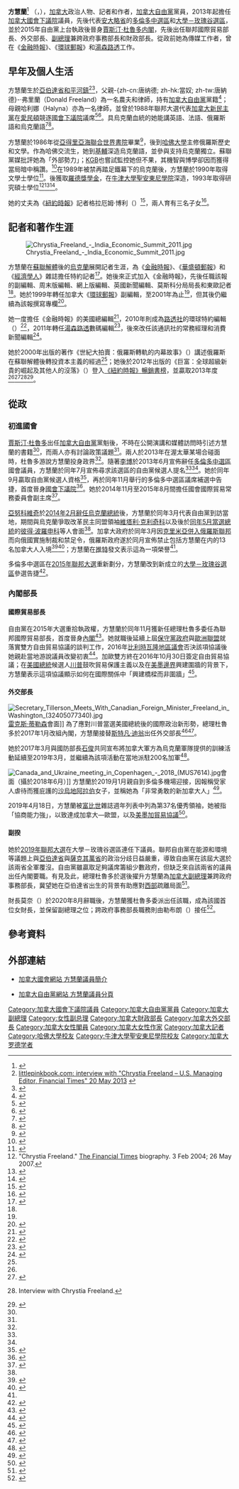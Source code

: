 {{noteTA|G1=地名|G2=Canada
|1=zh-cn:特鲁多; zh-hk:杜魯多; zh-tw:杜魯道
|2=zh-cn:皮斯里弗; zh-hk:和平河; zh-tw:和平河
|3=zh-cn:迪翁; zh-hk:狄安; zh-tw:迪翁
|4=zh-cn:方慧兰; zh-hk:方慧蘭;zh-tw:方慧蘭;
}}
{{Infobox officeholder
|honorific-prefix = [[尊敬的|尊敬的]]
|name             = 方慧蘭
|native_name      = {{lang|en|The Hon. Chrystia Freeland}}
|honorific-suffix = {{post-nominals|country=CAN|PC|MP|size=100%}}
|image            = Chrystia Freeland in Ukraine - 2017 (cropped).jpg
|caption          = 2017年於烏克蘭會見時任烏克蘭總理[[弗拉基米爾·格羅伊斯曼|弗拉基米爾·格羅伊斯曼]]
|office           = {{CAN}}[[加拿大副總理|副總理]]
|governor_general = [[朱莉·帕耶特|朱莉·帕耶特]]<br>[[瑪麗·西蒙|瑪麗·西蒙]]
|primeminister    = [[賈斯汀·杜魯多|賈斯汀·杜魯多]]
|term_start       = 2019年11月20日
|term_end         = 
|predecessor      = （空缺）
|successor        = 

|office1          = {{CAN}}財政部長
|primeminister1   = [[賈斯汀·杜魯多|賈斯汀·杜魯多]]
|predecessor1     = {{le|Bill Morneau}}
|term_start1      = 2020年8月18日
|term_end1        =
|successor1       =

|office2          = 加拿大跨政府事務部長
|primeminister2   = [[賈斯汀·杜魯多|賈斯汀·杜魯多]]
|term_start2      = 2019年11月20日
|term_end2        = 2020年8月18日
|predecessor2     = Dominic LeBlanc
|successor2       = Dominic LeBlanc

|office3          = {{CAN}}外交部長
|primeminister3   = [[賈斯汀·杜魯多|賈斯汀·杜魯多]]
|term_start3      = 2017年1月10日
|term_end3        = 2019年11月20日
|predecessor3     = [[斯特凡·迪翁|斯特凡·迪翁]]
|successor3       = [[商鵬飛|商鵬飛]]

|office4          = 加拿大國際貿易部長
|primeminister4   = [[賈斯汀·杜魯多|賈斯汀·杜魯多]]
|term_start4      = 2015年11月4日
|term_end4        = 2017年1月10日
|predecessor4     = Ed Fast
|successor4       = [[商鵬飛|商鵬飛]]

|office5          = [[加拿大下議院|加拿大下議院]]議員
|constituency5    = [[大學－玫瑰谷選區|大學－玫瑰谷]]
|term_start5      = 2015年10月19日
|term_end5        = 
|predecessor5     = （新成立選區）
|successor5       = 

|constituency6    = [[多倫多中選區|多倫多中]]
|term_start6      = 2013年11月25日
|term_end6        = 2015年10月18日
|predecessor6     = [[李博_(政治人物)|李博]]
|successor6       = Bill Morneau

|birth_date       = {{birth date and age|mf=yes|1968|8|2}}
|birth_place      = {{CAN}}[[亞伯達省|亞伯達省]][[皮斯里弗_(艾伯塔省)|和平河鎮]]
|death_date       = 
|death_place      = 
|nationality      = {{CAN}}
|party            = [[加拿大自由黨|加拿大自由黨]]
|occupation       = 記者、作者
|alma_mater       = [[哈佛大學|哈佛大學]]<br>[[牛津大學聖安東尼學院|牛津大學聖安東尼學院]]
|spouse           = Graham Bowley
}}
'''方慧蘭'''<ref name="明報131117">{{cite news |url=http://www.mingpaocanada.com/tor/htm/News/20131117/tgf1.htm?m=0 |title=方慧蘭競逐多市中心國會議席 |publisher=《[[明報|明報]]》加東版 |date=2013-11-17 |accessdate=2016-03-07 |archive-date=2017-03-18 |archive-url=https://web.archive.org/web/20170318172553/http://www.mingpaocanada.com/tor/htm/News/20131117/tgf1.htm?m=0 |dead-url=no }}</ref> {{post-nominals|country=CAN|PC|MP}} （{{lang|en|Christina Alexandra "Chrystia" Freeland}}，{{bd|1968年|8月2日|||catIdx=Freeland, Chrystia}}），[[加拿大|加拿大]]{{Link-en|烏克蘭裔加拿大人|Ukrainian Canadians|烏克蘭裔}}政治人物、記者和作者，[[加拿大自由黨|加拿大自由黨]]黨員，2013年起擔任[[加拿大國會下議院|加拿大國會下議院]]議員，先後代表[[安大略省|安大略省]]的[[多倫多中選區|多倫多中選區]]和[[大學－玫瑰谷選區|大學－玫瑰谷選區]]，並於2015年自由黨上台執政後晉身[[賈斯汀·杜魯多内閣|賈斯汀·杜魯多内閣]]，先後出任聯邦國際貿易部長、外交部長、[[加拿大副總理|副總理]]兼跨政府事務部長和財政部長。從政前她為傳媒工作者，曾在《[[金融時報|金融時報]]》、《[[環球郵報|環球郵報]]》和[[湯森路透|湯森路透]]工作。

== 早年及個人生活 ==
方慧蘭生於[[亞伯達省|亞伯達省]][[皮斯里弗_(艾伯塔省)|和平河鎮]]<ref>[http://www.littlepinkbook.com/resources/pink-profiles/chrystia-freeland%20 littlepinkbook.com: interview with "Chrystia Freeland – U.S. Managing Editor, Financial Times" 20 May 2013] {{webarchive|url=https://web.archive.org/web/20130523004018/http://www.littlepinkbook.com/resources/pink-profiles/chrystia-freeland%20 |date=2013年5月23日 }}</ref><ref>{{cite web|url=http://www.ukrweekly.com/old/archive/2000/170011.shtml|title=Shevchenko Lecture focuses on Ukrainians and the media|author=Marco Levytsky|access-date=2016-03-08|archive-date=2013-09-28|archive-url=https://web.archive.org/web/20130928004931/http://www.ukrweekly.com/old/archive/2000/170011.shtml|dead-url=no}}</ref>，父親-{zh-cn:唐纳德; zh-hk:當奴; zh-tw:唐納德}-·弗里蘭（{{lang|en|}}Donald Freeland）為一名農夫和律師，持有[[加拿大自由黨|加拿大自由黨]]黨籍<ref name="canada.com">{{cite web|url=http://www.canada.com/edmontonjournal/news/cityplus/story.html?id=a706e023-9c09-4809-80d3-67a9d6ef2496&k=2780|title=Halyna Freeland's quest to 'change the world' influenced feminism in Alberta and Ukraine, and left a mark on her family and friends|website=Canada.com|date=July 14, 2007|accessdate=September 26, 2013|archive-date=2013-10-20|archive-url=https://web.archive.org/web/20131020224230/http://www.canada.com/edmontonjournal/news/cityplus/story.html?id=a706e023-9c09-4809-80d3-67a9d6ef2496&k=2780|dead-url=no}}</ref>；母親哈利娜（Halyna）亦為一名律師，並曾於1988年聯邦大選代表[[加拿大新民主黨|加拿大新民主黨]]在[[愛民頓|愛民頓]]競逐[[加拿大國會下議院|國會下議院]]議席<ref name=legacy>{{cite web|url=http://www.legacy.com/obituaries/edmontonjournal/obituary.aspx?pid=90579918#fbLoggedOut|title=Obituary: Halyna Chomiak Freeland|journal=Edmonton Journal|accessdate=September 26, 2013|archive-date=2013-09-27|archive-url=https://web.archive.org/web/20130927191101/http://www.legacy.com/obituaries/edmontonjournal/obituary.aspx?pid=90579918#fbLoggedOut|dead-url=no}}</ref><ref name="GM130727">{{cite news|url=http://www.theglobeandmail.com/news/politics/journalist-chrystia-freeland-to-seek-liberal-nod-for-toronto-centre/article13470172/|title=Journalist Chrystia Freeland to seek Liberal nod for Toronto Centre|first=Daniel|last=LeBlanc|work=《[[環球郵報|環球郵報]]》|date=2013-07-27|accessdate=2016-03-07|archive-date=2021-03-08|archive-url=https://web.archive.org/web/20210308171253/https://www.theglobeandmail.com/news/politics/journalist-chrystia-freeland-to-seek-liberal-nod-for-toronto-centre/article13470172/|dead-url=no}}</ref>。具烏克蘭血統的她能講英語、法語、俄羅斯語和烏克蘭語<ref>{{cite news|newspaper=《多倫多星報》|date=February 7, 2014|url=http://www.thestar.com/news/insight/2014/02/07/parliament_speaking_a_language_all_its_own.html|title=Parliament: Speaking a language all its own|accessdate=April 14, 2014|archive-date=2015-10-19|archive-url=https://web.archive.org/web/20151019065639/http://www.thestar.com/news/insight/2014/02/07/parliament_speaking_a_language_all_its_own.html|dead-url=no}}</ref><ref name="CBC140305">{{cite news |url=http://www.cbc.ca/news/politics/government-to-send-military-observers-to-ukraine-1.2561288 |title=Government to send military observers to Ukraine |publisher=[[加拿大廣播公司|CBC News]] |date=2014-03-05 |accessdate=2016-03-06 |archive-date=2014-04-15 |archive-url=https://web.archive.org/web/20140415064839/http://www.cbc.ca/news/politics/government-to-send-military-observers-to-ukraine-1.2561288 |dead-url=no }}</ref>。

方慧蘭於1986年從[[亞得里亞海聯合世界書院|亞得里亞海聯合世界書院]]畢業<ref>{{cite web |url=https://www.uwc.org/alumni-bio/chrystia-freeland |title=Chrystia Freeland |work=United World Colleges |accessdate=2017-03-17 }}{{dead link|date=2018年3月 |bot=InternetArchiveBot |fix-attempted=yes }}</ref>，後到[[哈佛大學|哈佛大學]]主修俄羅斯歷史和文學。作為哈佛交流生，她到[[基輔|基輔]]深造烏克蘭語，並參與支持烏克蘭獨立。蘇聯黨媒批評她為「外部勢力」；[[KGB|KGB]]也嘗試監控她但不果，其機智與博學卻因而獲得當局暗中稱讚。<ref name=":3">{{Cite news|last=Miles|first=Simon|date=2021-10-11|title=KGB archives show how Chrystia Freeland drew the ire (and respect) of Soviet intelligence services|language=en-CA|work=The Globe and Mail|url=https://www.theglobeandmail.com/world/article-kgb-archives-show-how-chrystia-freeland-drew-the-ire-and-respect-of/|access-date=2021-10-13|archive-date=2021-11-26|archive-url=https://web.archive.org/web/20211126000256/https://www.theglobeandmail.com/world/article-kgb-archives-show-how-chrystia-freeland-drew-the-ire-and-respect-of/|dead-url=no}}</ref>在1989年被禁再踏足鐵幕下的烏克蘭後，方慧蘭於1990年取得文學士學位<ref>{{cite web |url=http://alumni.harvard.edu/events/your-harvard-new-york-city |title=Your Harvard: New York City |publisher=[[哈佛大學|哈佛大學]] |accessdate=2016-03-07 |archive-date=2020-04-12 |archive-url=https://web.archive.org/web/20200412004923/https://alumni.harvard.edu/events/your-harvard-new-york-city |dead-url=no }}</ref>。後獲取[[羅德獎學金|羅德獎學金]]，在[[牛津大學聖安東尼學院|牛津大學聖安東尼學院]]深造，1993年取得研究碩士學位<ref name=ft>"Chrystia Freeland." [http://www.ft.com/cms/s/ae5c593e-ce42-11d7-81c6-0820abe49a01.html The Financial Times] biography. 3 Feb 2004; 26 May 2007.</ref><ref>{{cite web |url=http://www.oxfordtoday.ox.ac.uk/interviews/chrystia-freeland |title=Chrystia Freeland |work=Oxford Today |date=2011-03-22 |accessdate=2016-03-07 |archive-url=https://web.archive.org/web/20170118060751/http://www.oxfordtoday.ox.ac.uk/interviews/chrystia-freeland |archive-date=2017-01-18 |dead-url=yes }}</ref><ref>{{cite web |url=http://www.sant.ox.ac.uk/alumni-development/news/chrystia-freeland-appointed-canadian-minister-international-trade |title=Chrystia Freeland appointed Canadian Minister of International Trade |publisher=[[牛津大學聖安東尼學院|牛津大學聖安東尼學院]] |date=2015-11-11 |accessdate=2016-03-07 |archive-date=2020-10-17 |archive-url=https://web.archive.org/web/20201017015337/https://www.sant.ox.ac.uk/alumni-development/news/chrystia-freeland-appointed-canadian-minister-international-trade |dead-url=no }}</ref>。

她的丈夫為《[[紐約時報|紐約時報]]》記者格拉厄姆·博利（{{lang|en|Graham Bowley}}）<ref>{{cite web |url=http://www.nowaydownthebook.com/about-the-author/ |title=存档副本 |accessdate=2013-09-06 |date=2013-08-16 |deadurl=yes |archiveurl=https://web.archive.org/web/20130816225550/http://www.nowaydownthebook.com/about-the-author/ |archivedate=2013-08-16 }}</ref>，兩人育有三名子女<ref>{{cite news|url=http://o.canada.com/2013/07/29/chrystia-freeland-liberal-toronto-centre/|title=Chrystia Freeland to make U.S. Media Party care about Canadian politics|first=Marc|last=Weisblott|website=Canada.com|date=July 29, 2013|accessdate=September 6, 2013|archive-date=2013-08-23|archive-url=https://web.archive.org/web/20130823174935/http://o.canada.com/2013/07/29/chrystia-freeland-liberal-toronto-centre/|dead-url=no}}</ref>。

== 記者和著作生涯 ==
[[File:Chrystia_Freeland_-_India_Economic_Summit_2011.jpg|thumb]]

方慧蘭在[[蘇聯解體|蘇聯解體]]後的[[烏克蘭|烏克蘭]]展開記者生涯，為《[[金融時報|金融時報]]》、《[[華盛頓郵報|華盛頓郵報]]》和《[[經濟學人|經濟學人]]》雜誌擔任特約記者<ref name="DFAIT bio">{{cite web |url=http://www.international.gc.ca/odskelton/freeland_bio.aspx?lang=eng&view=d |title=Chrystia Freeland |publisher=Foreign Affairs, International Trade and Development Canada |date=2015-12-09 |accessdate=2016-03-07 |archive-date=2013-07-20 |archive-url=https://web.archive.org/web/20130720104547/http://www.international.gc.ca/odskelton/freeland_bio.aspx?lang=eng&view=d |dead-url=no }}</ref>。她後來正式加入《金融時報》，先後任職該報的副編輯、周末版編輯、網上版編輯、英國新聞編輯、莫斯科分局局長和東歐記者<ref name="DFAIT bio"/>。她於1999年轉任加拿大《[[環球郵報|環球郵報]]》副編輯，至2001年為止<ref name="DFAIT bio"/>，但其後仍繼續為該報撰寫專欄<ref>{{cite news|url=http://www.theglobeandmail.com/report-on-business/chrystia-freelands-plutocrats-wins-national-business-book-award/article12212770/|location=Toronto|work=The Globe and Mail|title=Chrystia Freeland's Plutocrats wins National Business Book Award|date=May 28, 2013|accessdate=2016-03-08|archive-date=2021-03-09|archive-url=https://web.archive.org/web/20210309055223/https://www.theglobeandmail.com/report-on-business/chrystia-freelands-plutocrats-wins-national-business-book-award/article12212770/|dead-url=no}}</ref>。

她一度擔任《金融時報》的美國總編輯<ref name="Time130729">{{cite news |url=http://business.time.com/2013/07/29/prominent-journalist-chrystia-freeland-in-surprise-canadian-political-bid/ |title=Prominent Journalist Chrystia Freeland in Surprise Canadian Political Bid |publisher=《[[時代_(雜誌)|時代雜誌]]》 |first=Sam |last=Gustin |date=2013-07-29 |accessdate=2016-03-07 |archive-date=2016-03-05 |archive-url=https://web.archive.org/web/20160305221802/http://business.time.com/2013/07/29/prominent-journalist-chrystia-freeland-in-surprise-canadian-political-bid/ |dead-url=no }}</ref>，2010年則成為[[路透社|路透社]]的環球特約編輯（{{lang|en|global editor-at-large}}）<ref>{{cite press release |url=http://thomsonreuters.com/content/press_room/media/2010_03_01_chrystia_freeland |title=Chrystia Freeland Joins Reuters as Global Editor-at-large |archiveurl=https://web.archive.org/web/20100304063037/http://thomsonreuters.com/content/press_room/media/2010_03_01_chrystia_freeland |archivedate=2010-03-04 |date=2010-03-01 |accessdate=2012-10-21 }}</ref>，2011年轉任[[湯森路透|湯森路透]]數碼編輯<ref>{{cite news|last=Saba|first=Jennifer|agency=Thomson Reuters|url=http://www.reuters.com/article/2011/04/07/us-thomsonreuters-freeland-idUSTRE7366LB20110407|title=Chrystia Freeland named Thomson Reuters Digital editor|accessdate=December 6, 2012|date=April 7, 2011|archive-date=2015-09-24|archive-url=https://web.archive.org/web/20150924152301/http://www.reuters.com/article/2011/04/07/us-thomsonreuters-freeland-idUSTRE7366LB20110407|dead-url=yes}}</ref>，後來改任該通訊社的常務經理和消費新聞編輯<ref>{{cite news|url=http://www.thebaron.info/news/files/296a73d3b0d04b5b935ccb7e582e4d39-782.php|title='Journalistic excellence paramount' in the new Reuters|work=The Baron|date=December 19, 2012|deadurl=yes|archiveurl=https://web.archive.org/web/20130919001250/http://www.thebaron.info/news/files/296a73d3b0d04b5b935ccb7e582e4d39-782.php|archivedate=2013年9月19日}}</ref>。

她於2000年出版的著作《世紀大拍賣：俄羅斯轉軌的内幕故事》（{{lang|en|''Sale of the Century''}}）講述俄羅斯在蘇聯解體後轉投資本主義的經過<ref name=ft/>；她後於2012年出版的《巨富：全球超級新貴的崛起及其他人的沒落》（{{lang|en|''Plutocrats: The Rise of the New Global Super-Rich and the Fall of Everyone Else''}}）登入[[紐約時報暢銷書榜|《紐約時報》暢銷書榜]]，並贏取2013年度{{le|萊昂內爾·格爾伯書獎|Lionel Gelber Prize}}<ref name="Time130729"/><ref>{{cite book|title=Plutocrats: the rise of the new global super-rich and the fall of everyone else|url=https://archive.org/details/plutocratsriseof0000chry|year=2012 |publisher=Penguin|location=New York|isbn=9781594204098|oclc=780480424}}</ref><ref>{{cite news|url=http://www.washingtonpost.com/blogs/wonkblog/wp/2012/11/28/romney-is-wall-streets-worst-bet-since-the-bet-on-subprime/|title=Romney is Wall Street’s worst bet since the bet on subprime|work=[[The_Washington_Post|The Washington Post]]|author=Ezra Klein|date=November 28, 2012|accessdate=2016-03-08|archive-date=2015-07-22|archive-url=https://web.archive.org/web/20150722113925/http://www.washingtonpost.com/blogs/wonkblog/wp/2012/11/28/romney-is-wall-streets-worst-bet-since-the-bet-on-subprime/|dead-url=no}} Interview with Chrystia Freeland.</ref><ref>{{cite news|url=http://www.theglobeandmail.com/arts/books-and-media/plutocrats-author-chrystia-freeland-wins-15000-book-prize/article10300456/|location=Toronto|work=The Globe and Mail|title=Plutocrats author Chrystia Freeland wins $15,000 book prize for international affairs|date=March 25, 2013|accessdate=2016-03-08|archive-date=2016-03-04|archive-url=https://web.archive.org/web/20160304211751/http://www.theglobeandmail.com/arts/books-and-media/plutocrats-author-chrystia-freeland-wins-15000-book-prize/article10300456/|dead-url=no}}</ref>。

== 從政 ==
=== 初進國會 ===
[[賈斯汀·杜魯多|賈斯汀·杜魯多]]出任[[加拿大自由黨|加拿大自由黨]]黨魁後，不時在公開演講和媒體訪問時引述方慧蘭的書籍<ref name="Time130729"/>，而兩人亦有討論政策議題<ref name="GM130727"/>。兩人於2013年在渥太華某場合碰面時，杜魯多游說方慧蘭投身政界<ref name="GM130727"/>。隨著[[李博_(政治人物)|李博]]於2013年6月宣佈辭任[[多倫多中選區|多倫多中選區]]國會議員，方慧蘭於同年7月宣佈尋求該選區的自由黨候選人提名<ref name="GM130727"/><ref name="Time130729"/>。她於同年9月贏取自由黨候選人資格<ref name="Toronto Centre Byelection">{{cite news|url=http://news.nationalpost.com/2013/09/15/liberals-choose-chrystia-freeland-to-face-ndp-candidate-linda-mcquaig-in-upcoming-byelection-in-toronto-centre/|title=Liberals choose Chrystia Freeland to face NDP candidate Linda McQuaig in upcoming byelection in Toronto Centre|work=National Post|date=September 15, 2013|accessdate=September 15, 2013|author=Mok, Tanya}}</ref>，再於同年11月舉行的多倫多中選區議席補選中告捷，首度晉身[[加拿大國會下議院|國會下議院]]<ref>{{cite news|url=http://www.theglobeandmail.com/news/politics/live-results-from-toronto-centre-and-three-other-federal-byelections/article15587457/|location=Toronto|work=The Globe and Mail|title=Complete results from Toronto Centre and three other federal by-elections|date=February 24, 2014|accessdate=November 26, 2013|archive-date=2021-03-08|archive-url=https://web.archive.org/web/20210308130145/https://www.theglobeandmail.com/news/politics/live-results-from-toronto-centre-and-three-other-federal-byelections/article15587457/|dead-url=no}}</ref>。她於2014年11月至2015年8月間擔任國會國際貿易常務委員會副主席<ref>{{cite web | url=http://www.parl.gc.ca/Parliamentarians/en/members/Chrystia-Freeland(84665)/Roles | publisher=[[加拿大國會|加拿大國會]] | title=The Honourable Chrystia Freeland: All Roles | accessdate=2016-03-08 | archive-url=https://web.archive.org/web/20170503084218/http://www.parl.gc.ca/Parliamentarians/en/members/Chrystia-Freeland(84665)/Roles | archive-date=2017-05-03 | dead-url=yes }}</ref>。

[[維克多·費奧多羅維奇·亞努科維奇|亞努科維奇]]於[[烏克蘭親歐盟示威運動|2014年2月辭任烏克蘭總統]]後，方慧蘭於同年3月代表自由黨到訪當地，期間與烏克蘭爭取改革民主同盟領袖[[維塔利·克利奇科|維塔利·克利奇科]]以及後於[[2014年烏克蘭總統選舉|同年5月當選總統]]的[[彼得·波羅申科|彼得·波羅申科]]等人會面<ref name="CBC140305"/>。加拿大政府於同年3月因[[2014年克里米亞危機|克里米亞併入俄羅斯聯邦]]而向俄國實施制裁和禁足令，俄羅斯政府遂於同月宣佈禁止包括方慧蘭在内的13名加拿大人入境<ref name="CBC140324">{{cite news |url=http://www.cbc.ca/news/politics/russian-sanctions-against-canadians-a-badge-of-honour-1.2584137 |title=Russian sanctions against Canadians a 'badge of honour' |first=Susana |last=Mas |date=2014-03-24 |publisher=CBC News |accessdate=2016-03-08 |archive-date=2014-03-24 |archive-url=https://web.archive.org/web/20140324205804/http://www.cbc.ca/news/politics/russian-sanctions-against-canadians-a-badge-of-honour-1.2584137 |dead-url=no }}</ref><ref name="明報140325">{{cite news |url=http://www.mingpaocanada.com/Tor/htm/News/20140325/tdd1.htm?m=0 |title=俄羅斯反擊 禁13加國政客入境 |publisher=《[[明報|明報]]》加東版 |date=2014-03-25 |accessdate=2016-03-08 |archive-date=2018-12-15 |archive-url=https://web.archive.org/web/20181215065808/http://www.mingpaocanada.com/Tor/htm/News/20140325/tdd1.htm?m=0 |dead-url=no }}</ref>；方慧蘭在[[推特|推特]]發文表示這為一項榮譽<ref name="CBC140324"/>。

多倫多中選區在[[2015年加拿大國會下議院選舉|2015年聯邦大選]]重新劃分，方慧蘭改到新成立的[[大學－玫瑰谷選區|大學－玫瑰谷選區]]參選告捷<ref name="2015election">{{cite news|url=http://www.thestar.com/news/federal-election/federal-ridings-toronto-gta/2015/10/20/liberal-chrystia-freeland-wins-in-university-rosedale.html|title=Liberal Chrystia Freeland wins in University-Rosedale|newspaper=《多倫多星報》|date=October 20, 2015|accessdate=October 25, 2015|author=Otis, Daniel|archive-date=2021-03-08|archive-url=https://web.archive.org/web/20210308153022/https://www.thestar.com/news/federal-election/federal-ridings-toronto-gta/2015/10/20/liberal-chrystia-freeland-wins-in-university-rosedale.html|dead-url=no}}</ref>。

=== 內閣部長 ===
==== 國際貿易部長 ====
自由黨在2015年大選重拾執政權，方慧蘭於同年11月獲新任總理杜魯多委任為聯邦國際貿易部長，首度晉身[[加拿大內閣|內閣]]<ref name="CBC151104">{{cite news |url=http://www.cbc.ca/m/touch/politics/story/1.3304176 |title=Meet Justin Trudeau's new Liberal cabinet |publisher=[[加拿大廣播公司|CBC News]] |date=2015-11-04 |accessdate=2016-03-06 |archive-date=2017-03-19 |archive-url=https://web.archive.org/web/20170319022208/http://www.cbc.ca/m/touch/politics/story/1.3304176 |dead-url=no }}</ref>。她就職後延續上屆[[加拿大保守黨|保守黨政府]]與[[歐洲聯盟|歐洲聯盟]]就落實雙方自由貿易協議的談判工作，2016年[[比利時|比利時]][[瓦隆|瓦隆]][[瓦隆議會|地區議會]]否決該項協議後她親赴當地游說議員改變初衷<ref name="明報161020">{{cite news |url=http://www.mingpaocanada.com/Tor/htm/News/20161020/tde1_r.htm |title=方慧蘭晤比利時地方領袖 盼挽救加歐自由貿易協議 |publisher=《[[明報|明報]]》加東版 |date=2016-10-20 |accessdate=2017-03-17 |archive-date=2017-03-18 |archive-url=https://web.archive.org/web/20170318085444/http://www.mingpaocanada.com/Tor/htm/News/20161020/tde1_r.htm |dead-url=no }}</ref>。加歐雙方終在2016年10月30日簽定自由貿易協議；在[[美國總統|美國總統]]候選人[[唐納·川普|川普]]鼓吹貿易保護主義以及在[[美墨邊界|美墨邊界]]興建圍牆的背景下，方慧蘭表示這項協議顯示如何在國際關係中「興建橋樑而非圍牆」<ref name="FP">{{cite news |url=http://business.financialpost.com/news/economy/chrystia-freeland-urges-building-bridges-not-walls-to-trade-following-canada-eu-agreement |title=Chrystia Freeland urges 'building bridges, not walls' to trade following Canada-EU agreement |first=Gordon |last=Isfeld |date=2016-10-31 |publisher=《Financial Post》 |accessdate=2017-03-17 |archive-date=2016-11-01 |archive-url=https://web.archive.org/web/20161101115016/http://business.financialpost.com/news/economy/chrystia-freeland-urges-building-bridges-not-walls-to-trade-following-canada-eu-agreement |dead-url=no }}</ref>。

====外交部長====
[[File:Secretary_Tillerson_Meets_With_Canadian_Foreign_Minister_Freeland_in_Washington_(32405077340).jpg|thumb]][[雷克斯·蒂勒森|雷克斯·蒂勒森]]會面]]
為了應對川普當選美國總統後的國際政治新形勢，總理杜魯多於2017年1月改組內閣，方慧蘭接替[[斯特凡·迪翁|斯特凡·迪翁]]出任外交部長<ref>{{cite news|first=Robert|last=Fife|title=Trudeau prepares for the Trump era with cabinet shuffle|url=http://www.theglobeandmail.com/news/politics/trudeau-to-shuffle-cabinet-before-trump-inauguration/article33554223/|accessdate=January 10, 2017|work=The Globe and Mail|date=January 9, 2017|archive-date=2017-03-29|archive-url=https://web.archive.org/web/20170329131533/http://www.theglobeandmail.com/news/politics/trudeau-to-shuffle-cabinet-before-trump-inauguration/article33554223/|dead-url=no}}</ref><ref name="CNA170111">{{cite news |url=http://www.cna.com.tw/news/firstnews/201701110012-1.aspx |title=加拿大內閣人事大幅異動 外長換人 |publisher=[[中央通訊社|中央通訊社]] |date=2017-01-11 |accessdate=2017-03-17 |archive-date=2018-07-07 |archive-url=https://web.archive.org/web/20180707092019/http://www.cna.com.tw/news/firstnews/201701110012-1.aspx |dead-url=no }}</ref>。

她於2017年3月與國防部長[[石俊_(政治人物)|石俊]]共同宣布將加拿大軍方為烏克蘭軍隊提供的訓練活動延續至2019年3月，並繼續為該項活動在當地派駐200名加軍<ref name="CBC170306">{{cite news|last1=Brewster|first1=Murray|title=Canada extending military mission in Ukraine to 2019|url=http://www.cbc.ca/news/politics/canada-ukraine-military-mission-1.4011870|accessdate=2017-03-17|work=加拿大廣播公司|date=2017-03-06|archive-date=2017-03-09|archive-url=https://web.archive.org/web/20170309013215/http://www.cbc.ca/news/politics/canada-ukraine-military-mission-1.4011870|dead-url=no}}</ref>。

[[File:Canada_and_Ukraine_meeting_in_Copenhagen_-_2018_(MUS7614).jpg|thumb]]會面（攝於2018年6月）]]
方慧蘭於2019月1月親自到多倫多機場迎接，因報稱受家人虐待而獲庇護的[[沙烏地阿拉伯|沙烏地阿拉伯]]女子{{le|奎農|Rahaf Mohammed}}，並稱她為「非常勇敢的新加拿大人」<ref>{{cite news |url=https://hk.mobi.yahoo.com/news/奎農獲庇護飛抵加拿大-方慧蘭形容勇敢新加拿大人-021400688.html |title=奎農獲庇護飛抵加拿大 方慧蘭形容勇敢新加拿大人 |publisher=《[[星島日報|星島日報]]》（由雅虎新聞刊載） |date=2019-01-11 |accessdate=2019-11-21 |archive-date=2019-06-10 |archive-url=https://web.archive.org/web/20190610104834/https://hk.mobi.yahoo.com/news/%E5%A5%8E%E8%BE%B2%E7%8D%B2%E5%BA%87%E8%AD%B7%E9%A3%9B%E6%8A%B5%E5%8A%A0%E6%8B%BF%E5%A4%A7-%E6%96%B9%E6%85%A7%E8%98%AD%E5%BD%A2%E5%AE%B9%E5%8B%87%E6%95%A2%E6%96%B0%E5%8A%A0%E6%8B%BF%E5%A4%A7%E4%BA%BA-021400688.html |dead-url=no }}</ref>。

2019年4月18日，方慧蘭被[[富比世|富比世]]雜誌週年列表中列為第37名優秀領袖，她被指「協商能力強」，以致達成加拿大—歐盟，以及[[美國－墨西哥－加拿大協議|美墨加貿易協議]]<ref>{{Cite web|url=https://fortune.com/worlds-greatest-leaders/2019/chrystia-freeland|title=Chrystia Freeland|website=Fortune|access-date=November 21, 2019|archive-date=2019-07-20|archive-url=https://web.archive.org/web/20190720172630/https://fortune.com/worlds-greatest-leaders/2019/chrystia-freeland|dead-url=no}}</ref>。

==== 副揆 ====
她於[[2019年加拿大聯邦大選|2019年聯邦大選]]在大學－玫瑰谷選區連任下議員。聯邦自由黨在能源和環境等議題上與[[亞伯達省|亞伯達省]]與[[薩克其萬省|薩克其萬省]]的政治分歧日益嚴重，導致自由黨在該屆大選於該兩省全軍覆沒。自由黨雖贏取足夠議席籌組少數政府，但缺乏來自該兩省的議員出任內閣要職。有見及此，總理杜魯多於選後擢升方慧蘭為[[加拿大副總理|加拿大副總理]]兼跨政府事務部長，冀望她在亞伯達省出生的背景有助應對[[加拿大西部|西部]]疏離局面<ref>{{cite news |url=https://www.singtao.ca/3936073/2019-11-21/post-%e6%9d%9c%e9%ad%af%e5%a4%9a%e6%96%b0%e5%85%a7%e9%96%a3%e4%ba%ae%e7%9b%b8-%e6%96%b9%e6%85%a7%e8%98%ad%e6%93%a2%e5%8d%87%e5%89%af%e7%b8%bd%e7%90%86/ |title=杜魯多新內閣亮相 方慧蘭擢升副總理 |publisher=《[[星島日報|星島日報]]》加東版 |date=2019-11-21 |accessdate=2019-11-21 }}</ref>。

財長莫奈（{{lang|en|Bill Morneau}}）於2020年8月辭職後，方慧蘭獲杜魯多委派出任該職，成為該國首位女財長，並保留副總理之位；跨政府事務部長職務則由勒布朗（{{lang|fr|Dominic LeBlanc}}）接任<ref>{{cite news |url=https://www.singtao.ca/4434464/2020-08-19/post-%e6%96%b9%e6%85%a7%e8%98%ad%e6%89%93%e7%a0%b4%e5%a4%a9%e8%8a%b1%e6%9d%bf-%e6%88%90%e5%8a%a0%e5%9c%8b%e9%a6%96%e4%bd%8d%e5%a5%b3%e8%b2%a1%e9%95%b7/ |title=方慧蘭破「天花板」 成加國首位女財長 |publisher=《[[星島日報|星島日報]]》加東版 |date=2020-08-19 |accessdate=2020-08-25 }}</ref>。

==參考資料==
{{reflist|2}}

==外部連結==
{{commonscat|Chrystia Freeland}}
*{{en}}[https://web.archive.org/web/20160310211020/http://www.parl.gc.ca/Parliamentarians/en/members/Chrystia-Freeland(84665) 加拿大國會網站 方慧蘭議員簡介]
*{{en}}[http://chrystiafreeland.liberal.ca/ 加拿大自由黨網站 方慧蘭議員分頁] {{Wayback|url=http://chrystiafreeland.liberal.ca/ |date=20200819234257 }}

{{Authority control}}
{{DEFAULTSORT:Freeland, Chrystia}}
[[Category:加拿大國會下議院議員|Category:加拿大國會下議院議員]]
[[Category:加拿大自由黨黨員|Category:加拿大自由黨黨員]]
[[Category:加拿大副總理|Category:加拿大副總理]]
[[Category:女性副总理|Category:女性副总理]]
[[Category:加拿大財政部長|Category:加拿大財政部長]]
[[Category:加拿大外交部長|Category:加拿大外交部長]]
[[Category:加拿大女性閣員|Category:加拿大女性閣員]]
[[Category:加拿大女性作家|Category:加拿大女性作家]] 
[[Category:加拿大記者|Category:加拿大記者]]
[[Category:哈佛大學校友|Category:哈佛大學校友]]
[[Category:牛津大學聖安東尼學院校友|Category:牛津大學聖安東尼學院校友]]
[[Category:加拿大罗德学者|Category:加拿大罗德学者]]